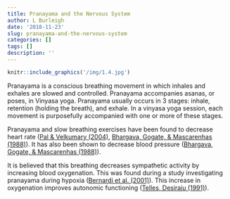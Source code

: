 ---
title: Pranayama and the Nervous System
author: L Burleigh
date: '2018-11-23'
slug: pranayama-and-the-nervous-system
categories: []
tags: []
description: ''
---

```{r us, out.width='40%', fig.show='hold', echo = FALSE}
knitr::include_graphics('/img/1.4.jpg')
```

Pranayama is a conscious breathing movement in which inhales and exhales are slowed and controlled. Pranayama accompanies asanas, or poses, in Vinyasa yoga. Pranayama usually occurs in 3 stages: inhale, retention (holding the breath), and exhale. In a vinyasa yoga session, each movement is purposefully accompanied with one or more of these stages.

Pranayama and slow breathing exercises have been found to decrease heart rate ([Pal & Velkumary (2004)](https://search.proquest.com/openview/9b98ccfa3b77e8dc6667b20e1ca0f96c/1?pq-origsite=gscholar&cbl=37533),  [Bhargava, Gogate, & Mascarenhas (1988)](https://scholar.google.com/scholar?hl=en&as_sdt=0%2C19&q=Autonomic+responses+to+breath+holding+and+its+variations+following+pranayama.&btnG=)). It has also been shown to decrease blood pressure ([Bhargava, Gogate, & Mascarenhas (1988)](https://scholar.google.com/scholar?hl=en&as_sdt=0%2C19&q=Autonomic+responses+to+breath+holding+and+its+variations+following+pranayama.&btnG=)).

It is believed that this breathing decreases sympathetic activity by increasing blood oxygenation. This was found during a study investigating pranayama during hypoxia ([Bernardi et al. (2001)](https://journals.lww.com/jhypertension/Abstract/2001/05000/Breathing_patterns_and_cardiovascular_autonomic.16.aspx)). This increase in oxygenation improves autonomic functioning ([Telles, Desiraju (1991)](http://www.libraryofyoga.com/handle/123456789/45)).